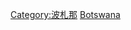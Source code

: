 {{Catnav|頁面分類|地理|大洲|非洲|非洲歷史}}
{{Catnav|頁面分類|地理|国家|非洲国家|波札那}}
{{Catnav|頁面分類|地理|国家|按國家分類|各國歷史}}
{{Catnav|頁面分類|各種主題的頁面分類|按國家分類|各國歷史}}
{{Catnav|頁面分類|历史|各國歷史}}
{{Catnav|頁面分類|历史|各區域的歷史|非洲歷史}}
{{Commons category|History of Botswana}}

[[Category:波札那|Category:波札那]]
[[Category:非洲各國歷史|Botswana]]